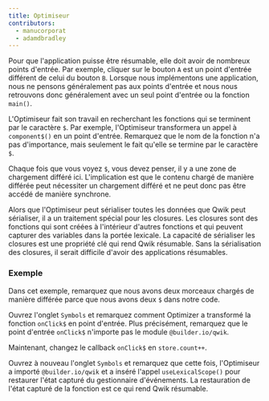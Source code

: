 ```yaml
---
title: Optimiseur
contributors:
  - manucorporat
  - adamdbradley
---
```


Pour que l'application puisse être résumable, elle doit avoir de nombreux points d'entrée. Par exemple, cliquer sur le bouton `A` est un point d'entrée différent de celui du bouton `B`. Lorsque nous implémentons une application, nous ne pensons généralement pas aux points d'entrée et nous nous retrouvons donc généralement avec un seul point d'entrée ou la fonction `main()`.

L'Optimiseur fait son travail en recherchant les fonctions qui se terminent par le caractère `$`. Par exemple, l'Optimiseur transformera un appel à `component$()` en un point d'entrée. Remarquez que le nom de la fonction n'a pas d'importance, mais seulement le fait qu'elle se termine par le caractère `$`.

Chaque fois que vous voyez `$`, vous devez penser, il y a une zone de chargement différé ici. L'implication est que le contenu chargé de manière différée peut nécessiter un chargement différé et ne peut donc pas être accédé de manière synchrone.

Alors que l'Optimiseur peut sérialiser toutes les données que Qwik peut sérialiser, il a un traitement spécial pour les closures. Les closures sont des fonctions qui sont créées à l'intérieur d'autres fonctions et qui peuvent capturer des variables dans la portée lexicale. La capacité de sérialiser les closures est une propriété clé qui rend Qwik résumable. Sans la sérialisation des closures, il serait difficile d'avoir des applications résumables.

### Exemple

Dans cet exemple, remarquez que nous avons deux morceaux chargés de manière différée parce que nous avons deux `$` dans notre code.

Ouvrez l'onglet `Symbols` et remarquez comment Optimizer a transformé la fonction `onClick$` en point d'entrée. Plus précisément, remarquez que le point d'entrée `onClick$` n'importe pas le module `@builder.io/qwik`.

Maintenant, changez le callback `onClick$` en `store.count++`.

Ouvrez à nouveau l'onglet `Symbols` et remarquez que cette fois, l'Optimiseur a importé `@builder.io/qwik` et a inséré l'appel `useLexicalScope()` pour restaurer l'état capturé du gestionnaire d'événements. La restauration de l'état capturé de la fonction est ce qui rend Qwik résumable.
